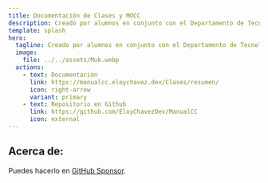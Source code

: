 ```yaml
---
title: Documentación de Clases y MOCC
description: Creado por alumnos en conjunto con el Departamento de Tecnologias.
template: splash
hero:
  tagline: Creado por alumnos en conjunto con el Departamento de Tecnologias.
  image:
    file: ../../assets/Muk.webp
  actions:
    - text: Documentación
      link: https://manualcc.eloychavez.dev/Clases/resumen/
      icon: right-arrow
      variant: primary
    - text: Repositorio en Github
      link: https://github.com/EloyChavezDev/ManualCC
      icon: external
---
```



## Acerca de:

<CardGrid stagger>
	<Card title="¿Quiénes lo documentan?" icon="pencil">
	</Card>
	<Card title="¿Desde qué año está documentado?" icon="add-document">
	</Card>
	<Card title="¿Cómo puedo documentar mi información así?" icon="setting">
	</Card>
	<Card title="Quieres realizar una donación:" icon="open-book">
		Puedes hacerlo en <a href="https://github.com/sponsors/EloyChavezDev" target="_blank">GitHub Sponsor</a>.
	</Card>
</CardGrid>
